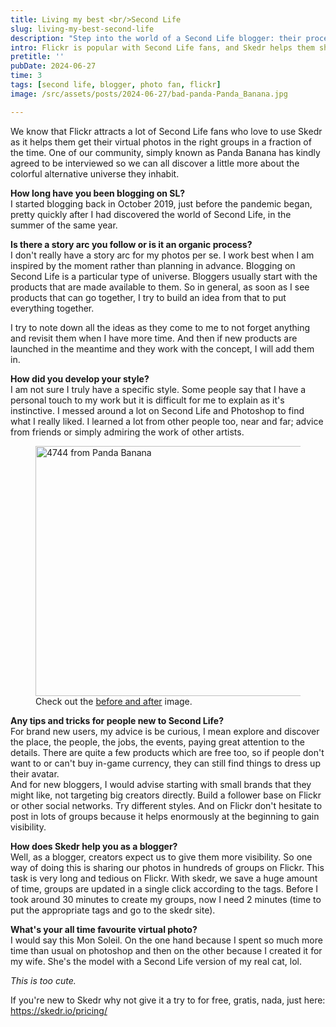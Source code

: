 ```yaml
---
title: Living my best <br/>Second Life
slug: living-my-best-second-life
description: "Step into the world of a Second Life blogger: their process, their style, their favourite photo and why Skedr is their dependable assistant."
intro: Flickr is popular with Second Life fans, and Skedr helps them share virtual photos efficiently. Meet Panda Banana, a blogger since October 2019. She emphasizes exploring SL and advises new bloggers to start small and build visibility. Skedr streamlines group sharing, saving her time from 30 minutes to just 2.
pretitle: ''
pubDate: 2024-06-27
time: 3
tags: [second life, blogger, photo fan, flickr]
image: /src/assets/posts/2024-06-27/bad-panda-Panda_Banana.jpg

---
```



We know that Flickr attracts a lot of Second Life fans who love to use Skedr as it helps them get their virtual photos in the right groups in a fraction of the time. One of our community, simply known as Panda Banana has kindly agreed to be interviewed so we can all discover a little more about the colorful alternative universe they inhabit. 

**How long have you been blogging on SL?**<br/>
I started blogging back in October 2019, just before the pandemic began, pretty quickly after I had discovered the world of Second Life, in the summer of the same year. 


**Is there a story arc you follow or is it an organic process?**<br/>
I don't really have a story arc for my photos per se. I work best when I am inspired by the moment rather than planning in advance. Blogging on Second Life is a particular type of universe. Bloggers usually start with the products that are made available to them. So in general, as soon as I see products that can go together, I try to build an idea from that to put everything together.

<QuoteFlickr description="🐼🍌" userId="183006480@N08">
I try to note down all the ideas as they come to me to not forget anything and revisit them when I have more time. And then if new products are launched in the meantime and they work with the concept, I will add them in. 
</QuoteFlickr>


**How did you develop your style?**<br/>
I am not sure I truly have a specific style. Some people say that I have a personal touch to my work but it is difficult for me to explain as it's instinctive.  I messed around a lot on Second Life and Photoshop to find what I really liked. I learned a lot from other people too, near and far; advice from friends or simply admiring the work of other artists.
<figure>
  <Image
    src="/src/assets/posts/2024-06-27/4744-Panda_Banana.jpg"
    alt="4744 from Panda Banana"
    width="700"
    height="400"
  />
  <figcaption>Check out the <a href="https://x.com/PandaBananaSL/status/1786816118595760228" target="_blank">before and after</a> image.</figcaption>
</figure>

**Any tips and tricks for people new to Second Life?**<br/>
For brand new users, my advice is be curious, I mean explore and discover the place, the people, the jobs, the events, paying great attention to the details. There are quite a few products which are free too, so if people don't want to or can't buy in-game currency, they can still find things to dress up their avatar. 
<br/>And for new bloggers, I would advise starting with small brands that they might like, not targeting big creators directly. Build a follower base on Flickr or other social networks. Try different styles. And on Flickr don't hesitate to post in lots of groups because it helps enormously at the beginning to gain visibility.

**How does Skedr help you as a blogger?**<br/>
Well, as a blogger, creators expect us to give them more visibility. So one way of doing this is sharing our photos in hundreds of groups on Flickr. This task is very long and tedious on Flickr. With skedr, we save a huge amount of time, groups are updated in a single click according to the tags. Before I took around 30 minutes to create my groups, now I need 2 minutes (time to put the appropriate tags and go to the skedr site). 


**What's your all time favourite virtual photo?**<br/>
I would say this Mon Soleil. On the one hand because I spent so much more time than usual on photoshop and then on the other because I created it for my wife.  She's the model with a Second Life version of my real cat, lol. 

*This is too cute.*

<Gallery folder="2024-06-27" />

If you're new to Skedr why not give it a try to for free, gratis, nada, just here: https://skedr.io/pricing/ 


